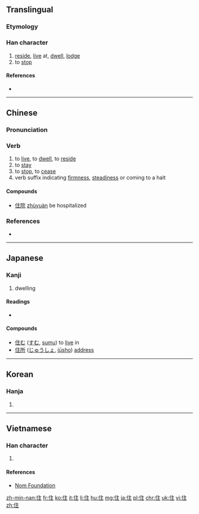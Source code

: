 {{also|隹}}
==Translingual==
===Etymology===
{{Han compound|人|alt1=亻|主|ls=psc|c1=s|c2=p}}

===Han character===
{{Han char|rn=9|rad=人|as=05|sn=7|four=2021<sub>4</sub>|canj=人卜土 (OYG)|ids=⿰[[亻]][[主]]}}

# [[reside]], [[live]] at, [[dwell]], [[lodge]]
# to [[stop]]

====References====
* {{Han ref|kx=0098.090|dkj=00505|dj=0207.020|hdz=10137.090|uh=4F4F|ud=20303|bh=A6ED|bd=42733}}

----

==Chinese==
{{zh-forms}}

===Pronunciation===
{{zh-pron
|m=zhù
|c=zyu6
|mc=y
|oc=y
|ma=zh-zhù.ogg
|cat=v,suf
}}

===Verb===
{{zh-verb|ts}}

# to [[live]], to [[dwell]], to [[reside]]
# to [[stay]]
# to [[stop]], to [[cease]]
# verb suffix indicating [[firmness]], [[steadiness]] or coming to a halt

====Compounds====
* [[住院]] [[zhùyuàn]] be hospitalized

===References===
* {{cite web
| url = http://www.mdbg.net/chindict/chindict.php?page=worddict&wdrst=0&wdqb=住
| title = 住
| work = MDBG English to Chinese dictionary ( Based on CC-CEDICT )
| language = Mandarin/English
| accessdate = 2014-02-19}}

----

==Japanese==

===Kanji===
{{ja-kanji|grade=3|rs=人05}}

# dwelling

====Readings====
* {{ja-readings|goon=[[じゅう]] (jū)|kanon=[[ちゅう]] (chū) {{non-joyo-reading}}|kun=[[すむ]] (sumu), [[とどまる]] (todomaru), [[やむ]] (yamu)}}

====Compounds====
* [[住む]] ([[すむ]], [[sumu]]) to [[live]] in
* [[住所]] ([[じゅうしょ]], [[jūsho]]) [[address]]

----

==Korean==

===Hanja===
{{ko-hanja|hangeul=주|rv=ju|mr=chu}}

# {{defn|lang=ko|sort=人05}}

----

==Vietnamese==

===Han character===
{{vi-hantu|[[trú]], [[trọ]], [[giọ]]|rs=人05}}

# {{defn|lang=vi|sort=人05}}

====References====
*[http://nomfoundation.org/common/nom_details.php?codepoint=4f4f Nom Foundation]

[[zh-min-nan:住]]
[[fr:住]]
[[ko:住]]
[[it:住]]
[[li:住]]
[[hu:住]]
[[mg:住]]
[[ja:住]]
[[pl:住]]
[[chr:住]]
[[uk:住]]
[[vi:住]]
[[zh:住]]